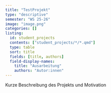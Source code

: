 ```yaml
---
title: "TestProjekt"
type: "descriptive"
semester: "WS 25-26"
image: "image.png"
categories: []
listing:
  id: student_projects
  contents: ["student_projects/*/*.qmd"]
  type: table
  sort: title
  fields: [title, authors]
  field-display-names:
    title: "Ausarbeitung"
    authors: "Autor:innen"
---
```


Kurze Beschreibung des Projekts und Motivation

